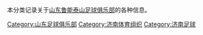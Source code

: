 本分类记录关于[[山东鲁能泰山足球俱乐部|山东鲁能泰山足球俱乐部]]的各种信息。
{{Commonscat|Shandong Luneng Taishan}}

[[Category:山东足球俱乐部|Category:山东足球俱乐部]]
[[Category:济南体育组织|Category:济南体育组织]]
[[Category:济南足球|Category:济南足球]]